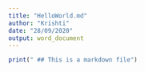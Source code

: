 ```yaml
---
title: "HelloWorld.md"
author: "Krishti"
date: "28/09/2020"
output: word_document
---
```


```r
print(" ## This is a markdown file")
```

